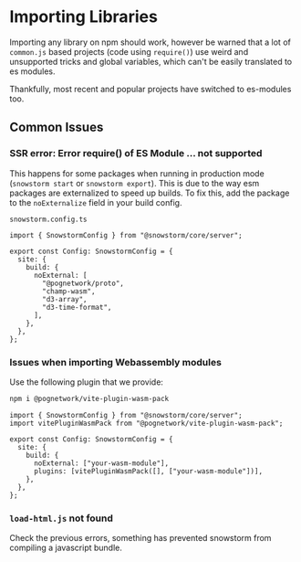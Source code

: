 # Importing Libraries

Importing any library on npm should work, however be warned that a lot of `common.js` based projects (code using `require()`) use weird and unsupported tricks and global variables, which can't be easily translated to es modules.

Thankfully, most recent and popular projects have switched to es-modules too.

## Common Issues

### SSR error: Error require() of ES Module ... not supported

This happens for some packages when running in production mode (`snowstorm start` or `snowstorm export`). This is due to the way esm packages are externalized to speed up builds.
To fix this, add the package to the `noExternalize` field in your build config.

`snowstorm.config.ts`

```tsx
import { SnowstormConfig } from "@snowstorm/core/server";

export const Config: SnowstormConfig = {
  site: {
    build: {
      noExternal: [
        "@pognetwork/proto",
        "champ-wasm",
        "d3-array",
        "d3-time-format",
      ],
    },
  },
};
```

### Issues when importing Webassembly modules

Use the following plugin that we provide:

```bash
npm i @pognetwork/vite-plugin-wasm-pack
```

```tsx
import { SnowstormConfig } from "@snowstorm/core/server";
import vitePluginWasmPack from "@pognetwork/vite-plugin-wasm-pack";

export const Config: SnowstormConfig = {
  site: {
    build: {
      noExternal: ["your-wasm-module"],
      plugins: [vitePluginWasmPack([], ["your-wasm-module"])],
    },
  },
};
```

### `load-html.js` not found

Check the previous errors, something has prevented snowstorm from compiling a javascript bundle.
